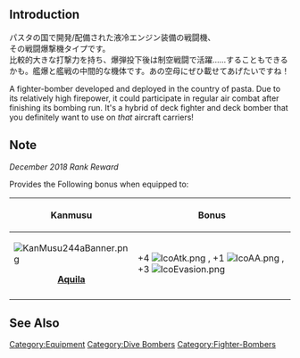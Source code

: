 {{EquipmentInfo|316}}

==Introduction==
パスタの国で開発/配備された液冷エンジン装備の戦闘機、<br>
その戦闘爆撃機タイプです。<br>
比較的大きな打撃力を持ち、爆弾投下後は制空戦闘で活躍……することもできるかも。艦爆と艦戦の中間的な機体です。あの空母にぜひ載せてあげたいですね！

A fighter-bomber developed and deployed in the country of pasta. Due to its relatively high firepower, it could participate in regular air combat after finishing its bombing run. It's a hybrid of deck fighter and deck bomber that you definitely want to use on ''that'' aircraft carriers!

==Note==
''December 2018 Rank Reward''

Provides the Following bonus when equipped to:

{| class="wikitable"
|-
! Kanmusu !! Bonus 
|-
| [[File:KanMusu244aBanner.png]]<br> <center>'''[[Aquila]]'''</center> || +4 [[File:IcoAtk.png]] , +1 [[File:IcoAA.png]] , +3 [[File:IcoEvasion.png]]
|-
|}

==See Also==

{{Equipmentlist}}
[[Category:Equipment]]
[[Category:Dive Bombers]]
[[Category:Fighter-Bombers]]